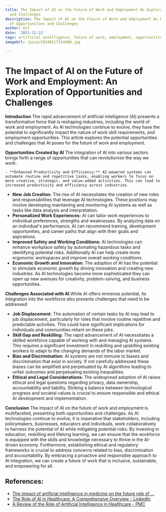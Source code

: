 ```yaml
---
title: The Impact of AI on the Future of Work and Employment An Exploration of Opportunities
  and Challenges
description: The Impact of AI on the Future of Work and Employment An Exploration
  of Opportunities and Challenges
author: Usf
date: '2023-12-22'
tags: artificial intelligence, future of work, employment, opportunities, challenges
imageUrl: /pixa/20240117224408.jpg

---
```

# **The Impact  of  AI on the Future  of Work  and Employment: An Exploration of Opportunities and  Challenges**

**Introduction**
The rapid advancement of artificial intelligence (AI) presents a  transformative force that is reshaping industries, including  the world of work and employment.  As AI technologies continue to evolve, they have the potential  to significantly impact the nature  of work skill requirements, and employment opportunities. This article explores the potential opportunities and challenges that AI poses for  the future of work  and employment.

**Opportunities  Created by AI**
The  integration of AI into various  sectors brings forth a range of opportunities that can revolutionize the way we work:

    - **Enhanced Productivity and Efficiency:** AI-powered systems can automate routine and repetitive tasks, enabling workers to focus on more creative, strategic, and value-added activities. This can lead to increased productivity and efficiency across industries.
   - **New Job Creation:** The rise of AI necessitates  the creation of  new roles and responsibilities  that leverage  AI technologies. These positions may involve developing maintaining and monitoring AI systems as  well as tasks like data analysis and interpretation.
   - **Personalized Work Experiences:**  AI can  tailor work experiences to individual  preferences,  strengths and weaknesses. By  analyzing data on an  individual's performance, AI can recommend training, development opportunities, and career paths that align with their goals and aspirations.
   - **Improved Safety and Working Conditions:** AI technologies can enhance workplace safety by  automating hazardous tasks and identifying potential risks. Additionally AI can help create more ergonomic workspaces and improve overall working conditions.
   - **Economic  Growth  and  Innovation:** The adoption of AI has the potential to stimulate economic growth by driving innovation and creating new industries.  As AI technologies  become more sophisticated they can open  up new avenues  for creativity, problem-solving, and business opportunities.

**Challenges  Associated with AI**
While AI offers immense  potential, its integration into the workforce also presents challenges that need to be addressed:

   - **Job Displacement:** The automation  of certain tasks by AI may lead to job displacement, particularly for roles that involve routine repetitive and predictable activities. This could have significant implications for  individuals and communities reliant on these jobs.
   - **Skill Gap  and Reskilling:** The  rapid advancement of AI  necessitates a skilled workforce  capable of working with and managing AI systems. This requires a  significant  investment in reskilling and upskilling existing workers to adapt to the changing demands  of the  labor market.
   - **Bias and Discrimination:** AI systems are not immune to biases and discrimination that  exist in society. If not carefully addressed these biases can be amplified and perpetuated by  AI algorithms leading to unfair outcomes and perpetuating existing inequalities.
   - **Ethical and  Legal Considerations:** The widespread adoption of AI raises ethical and legal questions regarding privacy, data ownership, accountability and liability. Striking a balance between technological progress and societal values is crucial to ensure  responsible and ethical AI development and implementation.

**Conclusion**
The impact of AI on the future  of work and employment is multifaceted, presenting  both opportunities and challenges. As AI technologies continue to evolve, it is imperative that stakeholders, including policymakers, businesses, educators and  individuals, work collaboratively to harness the potential of AI while mitigating potential risks. By investing  in education, reskilling and lifelong learning, we can ensure that the  workforce is equipped with the  skills and knowledge  necessary to thrive in the AI-driven economy. Furthermore, establishing  ethical and regulatory frameworks is  crucial to address concerns related to bias, discrimination and accountability. By embracing a proactive and responsible approach to AI integration, we can create a future of work that is inclusive, sustainable, and empowering for all.

## References:
- [The impact of artificial intelligence in medicine on the future role of ...](https://www.ncbi.nlm.nih.gov/pmc/articles/PMC6779111/)
- [The Role of AI in Healthcare: A Comprehensive Overview - LinkedIn](https://www.linkedin.com/pulse/role-ai-healthcare-comprehensive-overview-rekrootinginc)
- [A Review of the Role of Artificial Intelligence in Healthcare - PMC](https://www.ncbi.nlm.nih.gov/pmc/articles/PMC10301994/)
